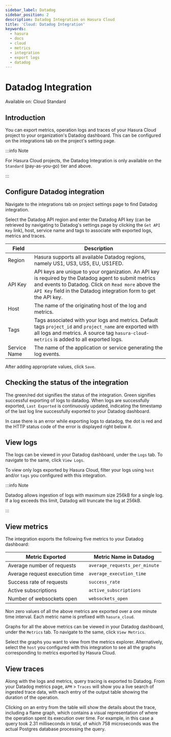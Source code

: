 ```yaml
---
sidebar_label: Datadog
sidebar_position: 2
description: Datadog Integration on Hasura Cloud
title: 'Cloud: Datadog Integration'
keywords:
  - hasura
  - docs
  - cloud
  - metrics
  - integration
  - export logs
  - datadog
---
```



# Datadog Integration

<div className='badge badge--primary heading-badge'>Available on: Cloud Standard</div>

## Introduction

You can export metrics, operation logs and traces of your Hasura Cloud project to your organization's Datadog dashboard.
This can be configured on the integrations tab on the project's setting page.

:::info Note

For Hasura Cloud projects, the Datadog Integration is only available on the `Standard` (pay-as-you-go) tier and above.

:::

## Configure Datadog integration

Navigate to the integrations tab on project settings page to find Datadog integration.

<Thumbnail src='/img/observability/integrate-datadog.png' alt='Configure Datadog Integration' width='1146px' />

Select the Datadog API region and enter the Datadog API key (can be retrieved by navigating to Datadog's settings page
by clicking the `Get API Key` link), host, service name and tags to associate with exported logs, metrics and traces.

| Field        | Description                                                                                                                                                                                                                       |
| ------------ | --------------------------------------------------------------------------------------------------------------------------------------------------------------------------------------------------------------------------------- |
| Region       | Hasura supports all available Datadog regions, namely US1, US3, US5, EU, US1FED.                                                                                                                                                  |
| API Key      | API keys are unique to your organization. An API key is required by the Datadog agent to submit metrics and events to Datadog. Click on `Read more` above the `API Key` field in the Datadog integration form to get the API key. |
| Host         | The name of the originating host of the log and metrics.                                                                                                                                                                          |
| Tags         | Tags associated with your logs and metrics. Default tags `project_id` and `project_name` are exported with all logs and metrics. A source tag `hasura-cloud-metrics` is added to all exported logs.                               |
| Service Name | The name of the application or service generating the log events.                                                                                                                                                                 |

<Thumbnail src='/img/observability/configure-datadog.png' alt='Configure Datadog Integration' width='500px' />

After adding appropriate values, click `Save`.

## Checking the status of the integration

The green/red dot signifies the status of the integration. Green signifies successful exporting of logs to datadog. When
logs are successfully exported, `Last Exported` is continuously updated, indicating the timestamp of the last log line
successfully exported to your Datadog dashboard.

<Thumbnail
  src='/img/observability/configure-datadog-done.png'
  alt='Datadog Integration successfully configured'
  width='1146px'
/>

In case there is an error while exporting logs to datadog, the dot is red and the HTTP status code of the error is
displayed right below it.

<Thumbnail
  src='/img/observability/configure-datadog-fail.png'
  alt='Datadog Integration successfully configured'
  width='1146px'
/>

## View logs

The logs can be viewed in your Datadog dashboard, under the `Logs` tab. To navigate to the same, click `View Logs`.

<Thumbnail
  src='/img/observability/datadog-view-logs.png'
  alt='Datadog Integration successfully configured'
  width='1146px'
/>

<Thumbnail src='/img/observability/datadog-logs.png' alt='Logs successfully exported to Datadog' width='1146px' />

To view only logs exported by Hasura Cloud, filter your logs using `host` and/or `tags` you configured with this
integration.

:::info Note

Datadog allows ingestion of logs with maximum size 256kB for a single log. If a log exceeds this limit, Datadog will
truncate the log at 256kB.

:::

## View metrics

The integration exports the following five metrics to your Datadog dashboard:

| Metric Exported                | Metric Name in Datadog        |
| ------------------------------ | ----------------------------- |
| Average number of requests     | `average_requests_per_minute` |
| Average request execution time | `average_execution_time`      |
| Success rate of requests       | `success_rate`                |
| Active subscriptions           | `active_subscriptions`        |
| Number of websockets open      | `websockets_open`             |

Non zero values of all the above metrics are exported over a one minute time interval. Each metric name is prefixed with
`hasura_cloud`.

Graphs for all the above metrics can be viewed in your Datadog dashboard, under the `Metrics` tab. To navigate to the
same, click `View Metrics`.

<Thumbnail
  src='/img/observability/datadog-view-metrics.png'
  alt='Datadog Integration successfully configured'
  width='1146px'
/>

Select the graphs you want to view from the metrics explorer. Alternatively, select the `host` you configured with this
integration to see all the graphs corresponding to metrics exported by Hasura Cloud.

<Thumbnail src='/img/observability/datadog-metrics.png' alt='Metrics successfully exported to Datadog' width='1146px' />

## View traces

Along with the logs and metrics, query tracing is exported to Datadog. From your Datadog metrics page, `APM` > `Traces`
will show you a live search of ingested trace data, with each entry of the output table showing the duration of the
operation.

Clicking on an entry from the table will show the details about the trace, including a flame graph, which contains a
visual representation of where the operation spent its execution over time. For example, in this case a query took 2.31
milliseconds in total, of which 758 microseconds was the actual Postgres database processing the query.

<Thumbnail
  src='/img/observability/datadog-trace-flame-graph.png'
  alt='Flame graph for a trace entry in Datadog'
  width='1146px'
/>

